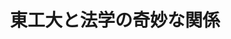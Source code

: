 ﻿---
title: "東工大と法学の奇妙な関係"
category: "リベラルアーツ"
vol: 38
interviewee: "金子 宏直 "
url: ""
tags: ["工学","人工知能","知能","融合","数理"]
pdf: "38-1.pdf"
career: ""
pdfurl: "38-1/38-1.pdf"
preface: "文理融合をテーマとして法学を扱うこのでは、法学と理工学の関係性に重点をおき、法律の人工知能やネット犯罪に対する法、理系技術者の法知識の必要性などの視点から法学の数理的解析の研究を行っています。"
---
